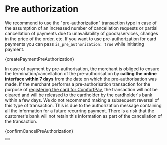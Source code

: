 
# Pre authorization

We recommend to use the "pre-authorization" transaction type in case of the assumption of an increased number of cancellation requests or partial cancellation of payments due to unavailability of goods/services, changes in the price of the order, etc.
If you want to use pre-authorization for card payments you can pass `is_pre_authorization: true` while initiating payment.


<CodeBlock language="jsx">{createPaymentPreAuthorization}</CodeBlock>

In case of payment by pre-authorisation, the merchant is obliged to ensure the termination/cancellation of the pre-authorisation by **calling the online interface within 7 days** from the date on which the pre-authorisation was made.
If the merchant performs a pre-authorisation transaction for the purpose of [registering the card for ComfortPay](/docs/libraries/python/v1.0.0/save_card), the transaction will not be cleared and will be released to the cardholder by the cardholder's bank within a few days.
We do not recommend making a subsequent reversal of this type of transaction. This is due to the authorization message containing all the information for a future recurring payment.
There is a risk that the customer's bank will not retain this information as part of the cancellation of the transaction.



<CodeBlock language="jsx">{confirmCancelPreAuthorization}</CodeBlock>




<Button label="See full API reference" link="/docs/api/cancel-payment-intent"/>